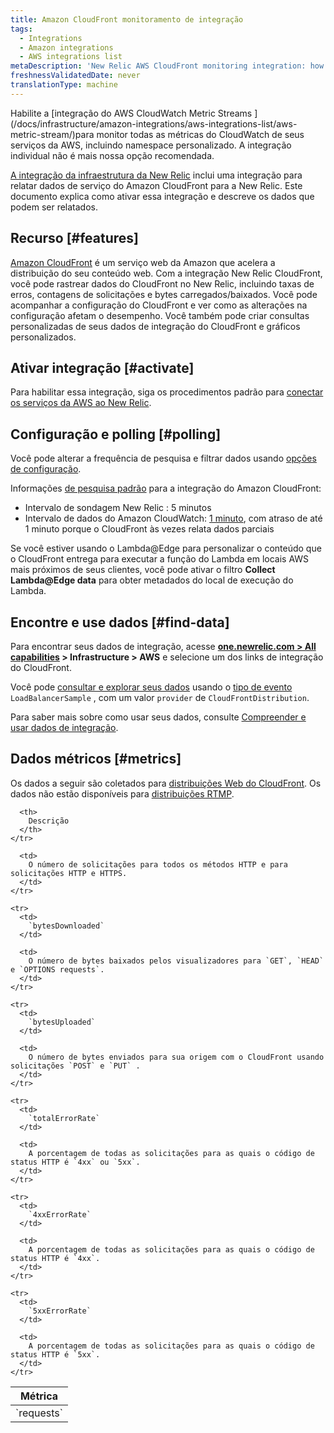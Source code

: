 ```yaml
---
title: Amazon CloudFront monitoramento de integração
tags:
  - Integrations
  - Amazon integrations
  - AWS integrations list
metaDescription: 'New Relic AWS CloudFront monitoring integration: how to enable it, and what data it reports.'
freshnessValidatedDate: never
translationType: machine
---
```


<Callout variant="important">
  Habilite a [integração do AWS CloudWatch Metric Streams ](/docs/infrastructure/amazon-integrations/aws-integrations-list/aws-metric-stream/)para monitor todas as métricas do CloudWatch de seus serviços da AWS, incluindo namespace personalizado. A integração individual não é mais nossa opção recomendada.
</Callout>

[A integração da infraestrutura da New Relic](/docs/infrastructure/introduction-infra-monitoring) inclui uma integração para relatar dados de serviço do Amazon CloudFront para a New Relic. Este documento explica como ativar essa integração e descreve os dados que podem ser relatados.

## Recurso [#features]

[Amazon CloudFront](http://docs.aws.amazon.com/AmazonCloudFront/latest/DeveloperGuide/Introduction.html) é um serviço web da Amazon que acelera a distribuição do seu conteúdo web. Com a integração New Relic CloudFront, você pode rastrear dados do CloudFront no New Relic, incluindo taxas de erros, contagens de solicitações e bytes carregados/baixados. Você pode acompanhar a configuração do CloudFront e ver como as alterações na configuração afetam o desempenho. Você também pode criar consultas personalizadas de seus dados de integração do CloudFront e gráficos personalizados.

## Ativar integração [#activate]

Para habilitar essa integração, siga os procedimentos padrão para [conectar os serviços da AWS ao New Relic](/docs/infrastructure/infrastructure-integrations/getting-started/connect-aws-integrations-infrastructure).

## Configuração e polling [#polling]

Você pode alterar a frequência de pesquisa e filtrar dados usando [opções de configuração](/docs/integrations/new-relic-integrations/getting-started/configure-polling-frequency-data-collection-cloud-integrations).

Informações [de pesquisa padrão](/docs/infrastructure/amazon-integrations/aws-integrations-list/aws-polling-intervals-infrastructure-integrations) para a integração do Amazon CloudFront:

* Intervalo de sondagem New Relic : 5 minutos
* Intervalo de dados do Amazon CloudWatch: [1 minuto](http://docs.aws.amazon.com/AmazonCloudFront/latest/DeveloperGuide/monitoring-using-cloudwatch.html), com atraso de até 1 minuto porque o CloudFront às vezes relata dados parciais

Se você estiver usando o Lambda@Edge para personalizar o conteúdo que o CloudFront entrega para executar a função do Lambda em locais AWS mais próximos de seus clientes, você pode ativar o filtro <DNT>**Collect Lambda@Edge data**</DNT> para obter metadados do local de execução do Lambda.

## Encontre e use dados [#find-data]

Para encontrar seus dados de integração, acesse <DNT>**[one.newrelic.com &gt; All capabilities](https://one.newrelic.com/all-capabilities) &gt; Infrastructure &gt; AWS**</DNT> e selecione um dos links de integração do CloudFront.

Você pode [consultar e explorar seus dados](/docs/using-new-relic/data/understand-data/query-new-relic-data) usando o [tipo de evento](/docs/data-apis/understand-data/new-relic-data-types/#event-data) `LoadBalancerSample` , com um valor `provider` de `CloudFrontDistribution`.

Para saber mais sobre como usar seus dados, consulte [Compreender e usar dados de integração](/docs/infrastructure/integrations/find-use-infrastructure-integration-data).

## Dados métricos [#metrics]

Os dados a seguir são coletados para [distribuições Web do CloudFront](http://docs.aws.amazon.com/AmazonCloudFront/latest/DeveloperGuide/distribution-web.html). Os dados não estão disponíveis para [distribuições RTMP](http://docs.aws.amazon.com/AmazonCloudFront/latest/DeveloperGuide/distribution-rtmp.html).

<table>
  <thead>
    <tr>
      <th width={285}>
        Métrica
      </th>

      <th>
        Descrição
      </th>
    </tr>
  </thead>

  <tbody>
    <tr>
      <td>
        `requests`
      </td>

      <td>
        O número de solicitações para todos os métodos HTTP e para solicitações HTTP e HTTPS.
      </td>
    </tr>

    <tr>
      <td>
        `bytesDownloaded`
      </td>

      <td>
        O número de bytes baixados pelos visualizadores para `GET`, `HEAD` e `OPTIONS requests`.
      </td>
    </tr>

    <tr>
      <td>
        `bytesUploaded`
      </td>

      <td>
        O número de bytes enviados para sua origem com o CloudFront usando solicitações `POST` e `PUT` .
      </td>
    </tr>

    <tr>
      <td>
        `totalErrorRate`
      </td>

      <td>
        A porcentagem de todas as solicitações para as quais o código de status HTTP é `4xx` ou `5xx`.
      </td>
    </tr>

    <tr>
      <td>
        `4xxErrorRate`
      </td>

      <td>
        A porcentagem de todas as solicitações para as quais o código de status HTTP é `4xx`.
      </td>
    </tr>

    <tr>
      <td>
        `5xxErrorRate`
      </td>

      <td>
        A porcentagem de todas as solicitações para as quais o código de status HTTP é `5xx`.
      </td>
    </tr>
  </tbody>
</table>